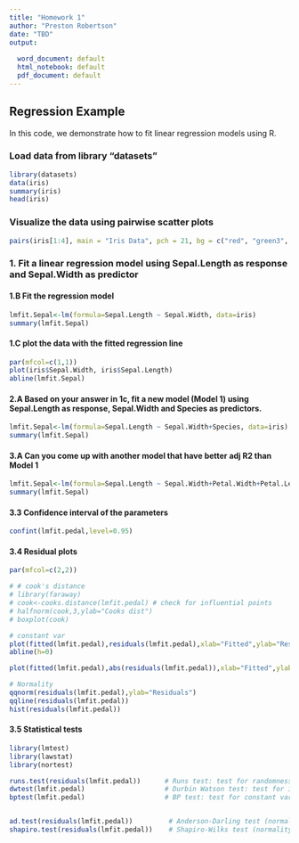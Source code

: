 ---
title: "Homework 1"
author: "Preston Robertson"
date: "TBD"
output:
  
  word_document: default
  html_notebook: default
  pdf_document: default
---

## Regression Example

In this code, we demonstrate how to fit linear regression models using R. 

### Load data from library "datasets"
```{r message=FALSE}
library(datasets)
data(iris)
summary(iris)
head(iris)
```


### Visualize the data using pairwise scatter plots
```{r}
pairs(iris[1:4], main = "Iris Data", pch = 21, bg = c("red", "green3", "blue")[unclass(iris$Species)])
```

### 1. Fit a linear regression model using Sepal.Length as response and Sepal.Width as predictor
#### 1.B Fit the regression model
```{r}
lmfit.Sepal<-lm(formula=Sepal.Length ~ Sepal.Width, data=iris)
summary(lmfit.Sepal)
```


#### 1.C plot the data with the fitted regression line
```{r}
par(mfcol=c(1,1))
plot(iris$Sepal.Width, iris$Sepal.Length)
abline(lmfit.Sepal)
```
#### 2.A Based on your answer in 1c, fit a new model (Model 1) using Sepal.Length as response, Sepal.Width and Species as predictors.
```{r}
lmfit.Sepal<-lm(formula=Sepal.Length ~ Sepal.Width+Species, data=iris)
summary(lmfit.Sepal)
```
#### 3.A	Can you come up with another model that have better adj R2 than Model 1
```{r}
lmfit.Sepal<-lm(formula=Sepal.Length ~ Sepal.Width+Petal.Width+Petal.Length+Species, data=iris)
summary(lmfit.Sepal)
```

#### 3.3 Confidence interval of the parameters
```{r}
confint(lmfit.pedal,level=0.95)
```
#### 3.4 Residual plots
```{r}
par(mfcol=c(2,2))

# # cook's distance
# library(faraway)
# cook<-cooks.distance(lmfit.pedal) # check for influential points
# halfnorm(cook,3,ylab="Cooks dist")
# boxplot(cook)

# constant var
plot(fitted(lmfit.pedal),residuals(lmfit.pedal),xlab="Fitted",ylab="Residuals")
abline(h=0)

plot(fitted(lmfit.pedal),abs(residuals(lmfit.pedal)),xlab="Fitted",ylab="|Residuals|" )

# Normality
qqnorm(residuals(lmfit.pedal),ylab="Residuals")
qqline(residuals(lmfit.pedal))
hist(residuals(lmfit.pedal))

```

#### 3.5 Statistical tests
```{r message=FALSE}
library(lmtest)
library(lawstat)
library(nortest)

runs.test(residuals(lmfit.pedal))      # Runs test: test for randomness
dwtest(lmfit.pedal)                    # Durbin Watson test: test for independence (any autocorrelation?)
bptest(lmfit.pedal)                    # BP test: test for constant variance


ad.test(residuals(lmfit.pedal))         # Anderson-Darling test (normality)
shapiro.test(residuals(lmfit.pedal))    # Shapiro-Wilks test (normality)
```

